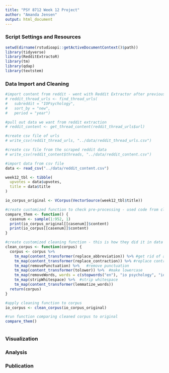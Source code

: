 ```yaml
---
title: "PSY 8712 Week 12 Project"
author: "Amanda Jensen"
output: html_document
---
```


### Script Settings and Resources
```r
setwd(dirname(rstudioapi::getActiveDocumentContext()$path))
library(tidyverse)      
library(RedditExtractoR)
library(tm)
library(qdap)
library(textstem)
```

### Data Import and Cleaning
```r
#import content from reddit - went with Reddit Extractor after previous web scraping project
# reddit_thread_urls <- find_thread_urls(
#   subreddit = "IOPsychology",
#   sort_by = "new",
#   period = "year")

#pull out data we want from reddit extraction
# reddit_content <- get_thread_content(reddit_thread_urls$url)

#create csv file of urls
# write_csv(reddit_thread_urls, "../data/reddit_thread_urls.csv")

#create csv file from the scraped reddit data
# write_csv(reddit_content$threads, "../data/reddit_content.csv")

#import data from csv file
data <- read_csv("../data/reddit_content.csv")

week12_tbl <- tibble(
  upvotes = data$upvotes,
  title = data$title
)
```

```r
io_corpus_original <- VCorpus(VectorSource(week12_tbl$title))

#create customized function to check pre-processing - used code from class lecture
compare_them <- function() {
  casenum <- sample(1:952, 1) 
  print(io_corpus_original[[casenum]]$content)
  print(io_corpus[[casenum]]$content)
}

#create customized cleaning function - this is how they did it in data camp (though I know it's not really necessary to create a function since we're only applying it to one corpus)
clean_corpus <- function(corpus) {
  corpus <- corpus %>%
    tm_map(content_transformer(replace_abbreviation)) %>% #get rid of abbreviations
    tm_map(content_transformer(replace_contraction)) %>% #replace contractions
    tm_map(removePunctuation) %>%   #remove punctuation
    tm_map(content_transformer(tolower)) %>%  #make lowercase 
    tm_map(removeWords, words = c(stopwords("en"), "io psychology", "io psych", "io", "riopsychology", "iopsychology", "iopsych")) %>%  #remove stop words
    tm_map(stripWhitespace) %>%  #strip whitespace
    tm_map(content_transformer(lemmatize_words))
  return(corpus)
}

#apply cleaning function to corpus
io_corpus <- clean_corpus(io_corpus_original)

#run function comparing cleaned corpus to original
compare_them() 
```

```r

```


### Visualization

### Analysis

### Publication


